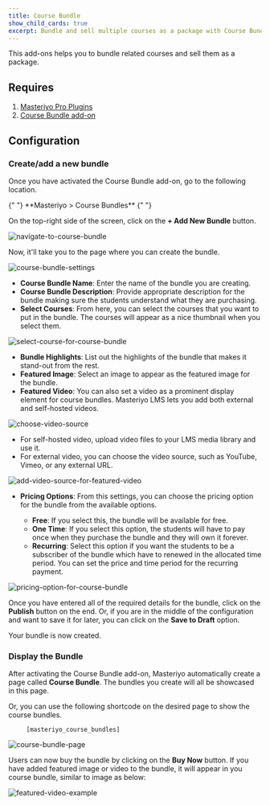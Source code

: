 ```yaml
---
title: Course Bundle
show_child_cards: true
excerpt: Bundle and sell multiple courses as a package with Course Bundle, offering learners a discounted set of related courses.
---
```


This add-ons helps you to bundle related courses and sell them as a package.

## Requires

1. [Masteriyo Pro Plugins](https://masteriyo.com/pricing/)
2. [Course Bundle add-on](https://docs.masteriyo.com/getting-started/activate-masteriyo-addons)

## Configuration

### Create/add a new bundle

Once you have activated the Course Bundle add-on, go to the following location.        

<Callout>
  {" "} 
  **Masteriyo > Course Bundles** {" "}
</Callout>

On the top-right side of the screen, click on the **+ Add New Bundle** button.

![navigate-to-course-bundle](https://github.com/user-attachments/assets/d73b99ae-c6be-42e3-a512-966c6795827d)

Now, it'll take you to the page where you can create the bundle.

![course-bundle-settings](https://github.com/user-attachments/assets/bda95757-f91b-40b0-b858-8e0cdfd77078)

- **Course Bundle Name**: Enter the name of the bundle you are creating.
- **Course Bundle Description**: Provide appropriate description for the bundle making sure the students understand what they are purchasing.
- **Select Courses**: From here, you can select the courses that you want to put in the bundle. The courses will appear as a nice thumbnail when you select them.

![select-course-for-course-bundle](https://github.com/user-attachments/assets/dc3082c8-96f9-424b-82e3-2d9d5f5c45f6)

- **Bundle Highlights**: List out the highlights of the bundle that makes it stand-out from the rest.
- **Featured Image**: Select an image to appear as the featured image for the bundle.        
- **Featured Video**: You can also set a video as a prominent display element for course bundles. Masteriyo LMS lets you add both external and self-hosted videos.     

![choose-video-source](https://github.com/user-attachments/assets/04aa4692-4cc0-48b2-afe1-855dbec0ab12)

 - For self-hosted video, upload video files to your LMS media library and use it.        
 - For external video, you can choose the video source, such as YouTube, Vimeo, or any external URL.


![add-video-source-for-featured-video](https://github.com/user-attachments/assets/91e48007-9e31-49c3-af16-3c75f1d84598)

- **Pricing Options**: From this settings, you can choose the pricing option for the bundle from the available options.

  - **Free**: If you select this, the bundle will be available for free.
  - **One Time**: If you select this option, the students will have to pay once when they purchase the bundle and they will own it forever.
  - **Recurring**: Select this option if you want the students to be a subscriber of the bundle which have to renewed in the allocated time period. You can set the price and time period for the recurring payment.

 ![pricing-option-for-course-bundle](https://github.com/user-attachments/assets/5a2d4526-f7e2-4052-b69a-f83042fca9ba)

Once you have entered all of the required details for the bundle, click on the **Publish** button on the end. Or, if you are in the middle of the configuration and want to save it for later, you can click on the **Save to Draft** option.

Your bundle is now created.

### Display the Bundle

After activating the Course Bundle add-on, Masteriyo automatically create a page called **Course Bundle**. The bundles you create will all be showcased in this page.

Or, you can use the following shortcode on the desired page to show the course bundles.


         [masteriyo_course_bundles]
 

![course-bundle-page](https://github.com/user-attachments/assets/c8405ecc-635d-4220-bf3f-3f79578fc70f)

Users can now buy the bundle by clicking on the **Buy Now** button. If you have added featured image or video to the bundle, it will appear in you course bundle, similar to image as below:

![featured-video-example](https://github.com/user-attachments/assets/5405f4a0-5f0d-4261-a373-aed698fe941a)
